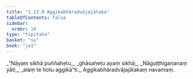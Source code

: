 ```yaml
---
title: "1.13.9 Aggikabhāradvājajātaka"
tableOfContents: false
sidebar:
  order: 10
type: "tipitaka"
basket: "su"
book: "ja1"
---
```



<DynamicBreadcrumb />

<Division number="129" book="ja1" bookNo="22" page="30">

<Paragraph number="285" type="verses" book="ja1">
_“Nāyaṃ sikhā puññahetu,_  
_ghāsahetu ayaṃ sikhā;_  
_Nāguṭṭhigaṇanaṃ yāti,_  
_alaṃ te hotu aggikā”ti._  


</Paragraph>
</Division>

<Paragraph number="286" type="center" book="ja1">
Aggikabhāradvājajātakaṃ navamaṃ.
</Paragraph>
